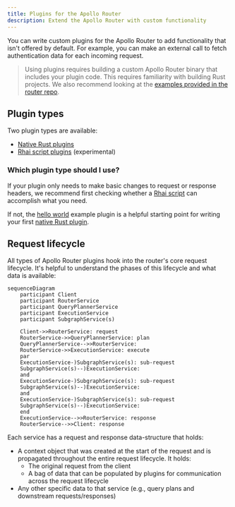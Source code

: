 ```yaml
---
title: Plugins for the Apollo Router
description: Extend the Apollo Router with custom functionality
---
```


You can write custom plugins for the Apollo Router to add functionality that isn't offered by default.  For example, you can make an external call to fetch authentication data for each incoming request.

> Using plugins requires building a custom Apollo Router binary that includes your plugin code. This requires familiarity with building Rust projects. We also recommend looking at the [examples provided in the router repo](https://github.com/apollographql/router/tree/main/examples).

## Plugin types

Two plugin types are available:

* [Native Rust plugins](./native/)
* [Rhai script plugins](./rhai/) (experimental)

### Which plugin type should I use?

If your plugin only needs to make basic changes to request or response headers, we recommend first checking whether a [Rhai script](./rhai/) can accomplish what you need.

If not, the [hello world](https://github.com/apollographql/router/blob/225915f6e084b13c3a0972f170cf4a1a6f8e7f28/examples/hello-world/src/hello_world.rs) example plugin is a helpful starting point for writing your first [native Rust plugin](./native/).

## Request lifecycle

All types of Apollo Router plugins hook into the router's core request lifecycle. It's helpful to understand the phases of this lifecycle and what data is available:

```mermaid
sequenceDiagram
    participant Client
    participant RouterService
    participant QueryPlannerService
    participant ExecutionService
    participant SubgraphService(s)

    Client->>RouterService: request
    RouterService->>QueryPlannerService: plan
    QueryPlannerService-->>RouterService:
    RouterService->>ExecutionService: execute
    par
    ExecutionService-)SubgraphService(s): sub-request
    SubgraphService(s)--)ExecutionService:
    and
    ExecutionService-)SubgraphService(s): sub-request
    SubgraphService(s)--)ExecutionService:
    and
    ExecutionService-)SubgraphService(s): sub-request
    SubgraphService(s)--)ExecutionService:
    end
    ExecutionService-->>RouterService: response
    RouterService-->>Client: response
```

Each service has a request and response data-structure that holds:
* A context object that was created at the start of the request and is propagated throughout the entire request lifecycle. It holds:
    - The original request from the client
    - A bag of data that can be populated by plugins for communication across the request lifecycle
* Any other specific data to that service (e.g., query plans and downstream requests/responses)
